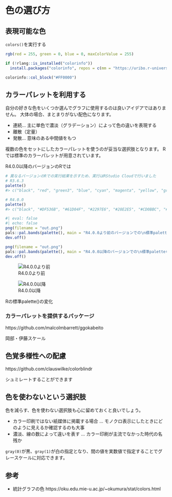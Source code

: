 # 色の選び方

## 表現可能な色

`colors()`を実行する

```r
rgb(red = 255, green = 0, blue = 0, maxColorValue = 255)
```

```r
if (!rlang::is_installed("colorinfo"))
  install.packages("colorinfo", repos = c(mm = "https://uribo.r-universe.dev", getOption("repos")))

colorinfo::col_block("#FF0000")
```


## カラーパレットを利用する

自分の好きな色をいくつか選んでグラフに使用するのは良いアイデアではありません。
大体の場合、まとまりがない配色になります。

- 連続... 主に単色で濃淡（グラデーション）によって色の違いを表現する
- 離散（定量）
- 発散... 意味のある中間値をもつ

複数の色をセットにしたカラーパレットを使うのが妥当な選択肢となります。
Rでは標準のカラーパレットが用意されています。

R4.0.0以降のバージョンのRでは

```r
# 異なるバージョンのRでの実行結果を示すため、実行はRStudio Cloudで行いました
# R3.6.3
palette()
#> c("black", "red", "green3", "blue", "cyan", "magenta", "yellow", "gray")
```

```r
# R4.0.0
palette()
#> c("black", "#DF536B", "#61D04F", "#2297E6", "#28E2E5", "#CD0BBC", "#F5C710", "gray62")
```



```r
#| eval: false
#| echo: false
png(filename = "out.png")
pals::pal.bands(palette(), main = "R4.0.0より前のバージョンでの\n標準palette()")
dev.off()

png(filename = "out.png")
pals::pal.bands(palette(), main = "R4.0.0以降のバージョンでの\n標準palette()")
dev.off()
```

::: {#fig-elephants layout-ncol=2}

![R4.0.0より前](figures/palette_old.png){#fig-palette-old}

![R4.0.0以降](figures/palette_current.png){#fig-palette_current}

Rの標準palette()の変化
:::


### カラーパレットを提供するパッケージ

https://github.com/malcolmbarrett/ggokabeito

岡部・伊藤スケール

## 色覚多様性への配慮

https://github.com/clauswilke/colorblindr

シュミレートすることができます

## 色を使わないという選択肢

色を減らす、色を使わない選択肢も心に留めておくと良いでしょう。

- カラー印刷ではない紙媒体に掲載する場合 ... モノクロ表示にしたときにどのように見えるか確認するのも大事
- 濃淡、線の数によって違いを表す ... カラー印刷が主流でなかった時代の名残か

`gray(0)`が黒、`gray(1)`が白の指定となり、間の値を実数値で指定することでグレースケールに対応できます。

## 参考

- 統計グラフの色
https://oku.edu.mie-u.ac.jp/~okumura/stat/colors.html

